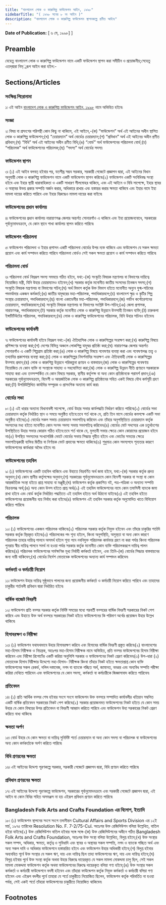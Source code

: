 ```yaml
---
title: "বাংলাদেশ লোক ও কারুশিল্প ফাউন্ডেশন আইন, ১৯৯৮"
sidebarTitle: "( ১৯৯৮ সনের ৮ নং আইন )"
description: "বাংলাদেশ লোক ও কারুশিল্প ফাউন্ডেশন স্থাপনকল্পে প্রণীত আইন৷"
---
```


**Date of Publication:** [ ৬ মে, ১৯৯৮] ]

## Preamble

যেহেতু বাংলাদেশ লোক ও কারুশিল্প ফাউন্ডেশন নামে একটি ফাউন্ডেশন স্থাপন করা সমীচীন ও প্রয়োজনীয়;সেহেতু এতদ্‌দ্বারা নিম্্নরূপ আইন করা হইল:-

## Sections/Articles

### সংক্ষিপ্ত শিরোনামা

১৷ এই আইন [বাংলাদেশ লোক ও কারুশিল্প ফাউন্ডেশন আইন, ১৯৯৮](/act-821.html "বাংলাদেশ লোক ও কারুশিল্প ফাউন্ডেশন আইন, ১৯৯৮") নামে অভিহিত হইবে৷

### সংজ্ঞা

২৷ বিষয় বা প্রসংগের পরিপন্থী কোন কিছু না থাকিলে, এই আইনে,-(ক) “ফাউন্ডেশন” অর্থ এই আইনের অধীন স্থাপিত লোক ও কারুশিল্প ফাউন্ডেশন;(খ) “চেয়ারম্যান” অর্থ বোর্ডের চেয়ারম্যান;(গ) “প্রবিধান” অর্থ এই আইনের অধীন প্রণীত প্রবিধান;(ঘ) “বিধি” অর্থ এই আইনের অধীন প্রণীত বিধি;(ঙ) “বোর্ড” অর্থ ফাউন্ডেশনের পরিচালনা বোর্ড;(চ) “পরিচালক” অর্থ ফাউন্ডেশনের পরিচালক;(ছ) “সদস্য” অর্থ বোর্ডের সদস্য৷

### ফাউন্ডেশন স্থাপন

৩৷ (১) এই আইন বলবত্ হইবার পর, যতশীঘ্র সম্ভব সরকার, সরকারী গেজেটে প্রজ্ঞাপন দ্বারা, এই আইনের বিধান অনুযায়ী লোক ও কারুশিল্প ফাউন্ডেশন নামে একটি ফাউন্ডেশন স্থাপন করিবে৷(২) ফাউন্ডেশন একটি সংবিধিবদ্ধ সংস্থা হইবে এবং ইহার স্থায়ী ধারাবাহিকতা ও একটি সাধারণ সীলমোহর থাকিবে, এবং এই আইনে ও বিধি সাপেক্ষে, ইহার স্থাবর ও অস্থাবর উভয় প্রকার সম্পত্তি অর্জন করার, অধিকারে রাখার এবং হস্তান্তর করার ক্ষমতা থাকিবে এবং ইহার নামে ইহা মামলা দায়ের করিতে পারিবে এবং ইহার বিরুদ্ধেও মামলা দায়ের করা যাইবে৷

### ফাউন্ডেশনের প্রধান কার্যালয়

৪৷ ফাউন্ডেশনের প্রধান কার্যালয় নারায়াণগঞ্জ জেলার অন্তর্গত সোনারগাঁও এ থাকিবে এবং ইহা প্রয়োজনবোধে, সরকারের পূর্বানুমোদনক্রমে, যে কোন স্থানে শাখা কার্যালয় স্থাপন করিতে পারিবে৷

### ফাউন্ডেশন পরিচালনা

৫৷ ফাউন্ডেশন পরিচালনা ও ইহার প্রশাসন একটি পরিচালনা বোর্ডের উপর ন্যস্ত থাকিবে এবং ফাউন্ডেশন যে সকল ক্ষমতা প্রয়োগ এবং কার্য সম্পাদন করিতে পারিবে পরিচালনা বোর্ডও সেই সকল ক্ষমতা প্রয়োগ ও কার্য সম্পাদন করিতে পারিবে৷

### পরিচালনা বোর্ড

৬৷ পরিচালনা বোর্ড নিম্নরূপ সদস্য সমন্বয়ে গঠিত হইবে, যথা:-(ক) সংস্কৃতি বিষয়ক মন্ত্রণালয় বা বিভাগের দায়িত্বে নিয়োজিত মন্ত্রী, যিনি উহার চেয়ারম্যানও হইবেন;(খ) সরকার কর্তৃক মনোনীত জাতীয় সংসদের তিনজন সদস্য;(গ) সংস্কৃতি বিষয়ক মন্ত্রণালয় বা বিভাগের সচিব;(ঘ) অর্থ বিভাগ কর্তৃক উক্ত বিভাগ হইতে মনোনীত অন্যুন যুগ্ম-সচিবের পদমর্যাদার একজন কর্মকর্তা;(ঙ) জাতীয় যাদুঘরের মহা-পরিচালক, পদাধিকারবলে;(চ) বাংলাদেশ ক্ষুদ্র ও কুটির শিল্প সংস্থার চেয়ারম্যান, পদাধিকারবলে;(ছ) বাংলা একাডেমীর মহা-পরিচালক, পদাধিকারবলে;(জ) পর্যটন কর্পোরেশনের চেয়ারম্যান, পদাধিকারবলে;(ঝ) সংস্কৃতি বিষয়ক মন্ত্রণালয় বা বিভাগের সংশ্লিষ্ট উপ-সচিব;(ঞ) জেলা প্রশাসক, নারায়ণগঞ্জ, পদাধিকারবলে;(ট) সরকার কর্তৃক মনোনীত লোক ও কারুশিল্প উন্নয়নে উত্সাহী তিনজন ব্যক্তি;(ঠ) চারুকলা ইন্সটিটিউটের পরিচালক, পদাধিকারবলে;(ড) লোক ও কারুশিল্প ফাউন্ডেশনের পরিচালক, যিনি উহার সচিবও হইবেন৷

### ফাউন্ডেশনের কার্যাবলী

৭৷ ফাউন্ডেশনের কার্যাবলী হইবে নিম্নরূপ যথা:-(ক) ঐতিহাসিক লোক ও কারুশিল্পের সংরক্ষণ করা;(খ) কারুশিল্প বিষয়ে প্রশিক্ষণের ব্যবস্থা করা;(গ) দেশের বিভিন্ন অঞ্চলে লোকশিল্প যাদুঘর প্রতিষ্ঠা করা;(ঘ) নারায়ণগঞ্জ জেলার অন্তর্গত সোনারগাঁও এ একটি শিল্পগ্রাম প্রতিষ্ঠা করা;(ঙ) লোক ও কারুশিল্প বিষয়ে গবেষণার ব্যবস্থা করা এবং গবেষণালব্ধ তত্ত্ব ও তথ্যাদির প্রকাশনার ব্যবস্থা করা;(চ) লোক ও কারুশিল্পের নিদর্শনাদির সংরক্ষণ এবং ঐতিহ্যবাহী লোক ও কারুশিল্পের উত্সাহ প্রদান;(ছ) লোক ও কারুশিল্প উন্নয়নে পরিকল্পনা প্রণয়ন ও বাস্তবায়ন;(জ) লোক ও কারুশিল্পের গবেষণায় নিয়োজিত যে কোন ব্যক্তি বা সংস্থাকে সাহায্য ও সহযোগিতা করা;(ঝ) লোক ও কারুশিল্প উন্নয়ন নীতি প্রণয়নে সরকারকে সাহায্য করা এবং তত্সম্পর্কিত যে কোন বিষয়ে সরকার, স্থানীয় কর্তৃপক্ষ বা অন্য কোন প্রতিষ্ঠানকে পরামর্শ প্রদান;(ঞ) সরকারের পূর্বানুমোদনক্রমে, বিদেশী ও আন্তর্জাতিক লোক ও কারুশিল্প প্রতিষ্ঠানের সহিত একই বিষয়ে যৌথ কর্মসূচী গ্রহণ করা;(ট) উপরিউল্লিখিত কার্যাদির সম্পূরক ও প্রাসংগিক অন্যান্য কার্য করা৷

### বোর্ডের সভা

৮৷ (১) এই ধারার অন্যান্য বিধানাবলী সাপেক্ষে, বোর্ড উহার সভার কার্যপদ্ধতি নির্ধারণ করিতে পারিবে৷(২) বোর্ডের সভা চেয়ারম্যান কর্তৃক নির্ধারিত স্থান ও সময়ে অনুষ্ঠিত হইবে:তবে শর্ত থাকে যে, প্রতি তিন মাসে বোর্ডের কমপক্ষে একটি সভা অনুষ্ঠিত হইবে৷(৩) বোর্ডের সকল সভায় চেয়ারম্যান সভাপতিত্ব করিবেন এবং তাঁহার অনুপস্থিতিতে চেয়ারম্যান কর্তৃক সদস্যদের মধ্য হইতে মনোনীত কোন সংসদ সদস্য সভায় সভাপতিত্ব করিবেন৷(৪) বোর্ডের মোট সদস্যের এক চতুর্থাংশের উপস্থিতিতে উহার সভার কোরাম গঠিত হইবে:তবে শর্ত থাকে যে, মুলতবী সভার ক্ষেত্রে কোন কোরামের প্রয়োজন হইবে না৷(৫) উপস্থিত সদস্যদের সংখ্যাগরিষ্ঠ ভোটে বোর্ডের সভায় সিদ্ধান্ত গৃহীত হইবে এবং ভোটের সমতার ক্ষেত্রে সভাপতিত্বকারী ব্যক্তির দ্বিতীয় বা নির্ণায়ক ভোট প্রদানের ক্ষমতা থাকিবে৷(৬) শুধুমাত্র কোন সদস্যপদে শূন্যতার কারণে ফাউন্ডেশনের কার্যধারা অবৈধ হইবে না৷

### ফাউন্ডেশনের তহবিল

৯৷ (১) ফাউন্ডেশনের একটি তহবিল থাকিবে এবং উহাতে নিম্নবর্ণিত অর্থ জমা হইবে, যথা:-(ক) সরকার কর্তৃক প্রদত্ত অনুদান;(খ) কোন স্থানীয় কর্তৃপক্ষের অনুদান;(গ) সরকারের পূর্বানুমোদনক্রমে কোন বিদেশী সরকার বা সংস্থা বা কোন আন্তর্জাতিক সংস্থা হইতে প্রাপ্ত সাহায্য বা মঞ্জুরী;(ঘ) ফাউন্ডেশন কর্তৃক প্রকাশিত বই, পত্র-পত্রিকা ও অন্যান্য সম্পত্তি বিক্রয়লব্ধ অর্থ;(ঙ) অন্য কোন উত্স হইতে প্রাপ্ত অর্থ৷(২) এই তহবিল ফাউন্ডেশনের নামে কোন তফসিলী ব্যাংকে জমা রাখা হইবে এবং বোর্ড কর্তৃক নির্ধারিত পদ্ধতিতে এই তহবিল হইতে অর্থ উঠানো যাইবে৷(৩) এই তহবিল হইতে ফাউন্ডেশনের প্রয়োজনীয় ব্যয় নির্বাহ করা হইবে৷(৪) ফাউন্ডেশন এই তহবিল সরকার কর্তৃক অনুমোদিত খাতে বিনিয়োগ করিতে পারিবে৷

### পরিচালক

১০৷ (১) ফাউন্ডেশনের একজন পরিচালক থাকিবে৷(২) পরিচালক সরকার কর্তৃক নিযুক্ত হইবেন এবং তাঁহার চাকুরির শর্তাদি সরকার কর্তৃক স্থিরকৃত হইবে৷(৩) পরিচালকের পদ শূন্য হইলে, কিংবা অনুপস্থিতি, অসুস্থতা বা অন্য কোন কারণে পরিচালক তাহার দায়িত্ব পালনে অসমর্থ হইলে শূন্য পদে নবনিযুক্ত পরিচালক কার্যভার গ্রহণ না করা পর্যন্ত কিংবা পরিচালক পুনরায় স্বীয় দায়িত্ব পালনে সমর্থ না হওয়া পর্যন্ত সরকার কর্তৃক মনোনীত কোন ব্যক্তি পরিচালকরূপে দায়িত্ব পালন করিবে৷(৪) পরিচালক ফাউন্ডেশনের সার্বক্ষণিক মূখ্য নির্বাহী কর্মকর্তা হইবেন, এবং তিনি-(ক) বোর্ডের সিদ্ধান্ত বাস্তবায়নের জন্য দায়ী থাকিবেন;(খ) বোর্ডের নির্দেশ মোতাবেক ফাউন্ডেশনের অন্যান্য কার্য সম্পাদন করিবেন৷

### কর্মকর্তা ও কর্মচারী নিয়োগ

১১৷ ফাউন্ডেশন উহার দায়িত্ব সুষ্ঠুভাবে পালনের জন্য প্রয়োজনীয় কর্মকর্তা ও কর্মচারী নিয়োগ করিতে পারিবে এবং তাহাদের চাকুরীর শর্তাবলী প্রবিধান দ্বারা নির্ধারিত হইবে৷

### বার্ষিক বাজেট বিবরণী

১২৷ ফাউন্ডেশন প্রতি বত্সর সরকার কর্তৃক নির্দিষ্ট সময়ের মধ্যে পরবর্তী বত্সরের বার্ষিক বিবরণী সরকারের নিকট পেশ করিবে এবং উহাতে উক্ত অর্থ বত্সরে সরকারের নিকট হইতে ফাউন্ডেশনের কি পরিমাণ অর্থের প্রয়োজন উহার উল্লেখ থাকিবে৷

### হিসাবরক্ষণ ও নিরীক্ষা

১৩৷ (১) ফাউন্ডেশন যথাযথভাবে উহার হিসাবরক্ষণ করিবে এবং হিসাবের বার্ষিক বিবরণী প্রস্তুত করিবে৷(২) বাংলাদেশের মহা-হিসাব নিরীক্ষক ও নিয়ন্ত্রক, অতঃপর মহা-হিসাব নিরীক্ষক নামে অভিহিত, প্রতি বত্সর ফাউন্ডেশনের হিসাব নিরীক্ষা করিবেন এবং নিরীক্ষা রিপোর্টের একটি করিয়া অনুলিপি সরকার ও ফাউন্ডেশনের নিকট প্রেরণ করিবেন৷(৩) উপ-ধারা (২) মোতাবেক হিসাব নিরীক্ষার উদ্দেশ্যে মহা-হিসাব- নিরীক্ষক কিংবা তাঁহার নিকট হইতে ক্ষমতাপ্রাপ্ত কোন ব্যক্তি ফাউন্ডেশনের সকল রেকর্ড, দলিল দস্তাবেজ, নগদ বা ব্যাংকে গচ্ছিত অর্থ, জামানত, ভাণ্ডার এবং অন্যবিধ সম্পত্তি পরীক্ষা করিয়া দেখিতে পারিবেন এবং ফাউন্ডেশনের যে কোন সদস্য, কর্মকর্তা বা কর্মচারীকে জিজ্ঞাসাবাদ করিতে পারিবেন৷

### প্রতিবেদন

১৪৷ (১) প্রতি আর্থিক বত্সর শেষ হইবার সংগে সংগে ফাউন্ডেশন উক্ত বত্সরে সম্পাদিত কার্যাবলীর খতিয়ান সম্বলিত একটি বার্ষিক প্রতিবেদন সরকারের নিকট পেশ করিবে৷(২) সরকার প্রয়োজনমত ফাউন্ডেশনের নিকট হইতে যে কোন সময় উহার যে কোন বিষয়ের উপর প্রতিবেদন বা বিবরণী আহ্বান করিতে পারিবে এবং ফাউন্ডেশন উহা সরকারের নিকট প্রেরণ করিতে বাধ্য থাকিবে৷

### ক্ষমতা অর্পণ

১৫৷ বোর্ড উহার যে কোন ক্ষমতা বা দায়িত্ব সুনির্দিষ্ট শর্তে চেয়ারম্যান বা অন্য কোন সদস্য বা পরিচালক বা ফাউন্ডেশনের অন্য কোন কর্মকর্তাকে অর্পণ করিতে পারিবে৷

### বিধি প্রণয়নের ক্ষমতা

১৬৷ এই আইনের উদ্দেশ্য পূরণকল্পে সরকার, সরকারী গেজেটে প্রজ্ঞাপন দ্বারা, বিধি প্রণয়ন করিতে পারিবে৷

### প্রবিধান প্রণয়নের ক্ষমতা

১৭৷ এই আইনের উদ্দেশ্য পূরণকল্পে ফাউন্ডেশন, সরকারের পূর্বানুমোদনক্রমে এবং সরকারী গেজেটে প্রজ্ঞাপন দ্বারা, এই আইন বা কোন বিধির সহিত অসমঞ্জস না হয় এইরূপ প্রবিধান প্রণয়ন করিতে পারিবে৷

### Bangladesh Folk Arts and Crafts Foundation এর বিলোপ, ইত্যাদি

১৮৷ (১) ফাউন্ডেশন স্থাপনের সংগে সংগে তদানীন্তন Cultural Affairs and Sports Division এর ১২ই মার্চ, ১৯৭৫ তারিখের Resolution No. F. 7-2/75-Cul. অতঃপর উক্ত রেজিলিউশন বলিয়া উল্লেখিত, বাতিল হইয়া যাইবে৷(২) উক্ত রেজিলিউশন বাতিল হইবার সঙ্গে সঙ্গে-(ক) উক্ত রেজিলিউশনের অধীনে গঠিত Bangladesh Folk Arts and Crafts Foundation, অতঃপর উক্ত সংস্থা বলিয়া উল্লেখিত, বিলুপ্ত হইবে;(খ) উক্ত সংস্থার সকল সম্পদ, অধিকার, ক্ষমতা, কর্তৃত্ব ও সুবিধাদি এবং স্থাবর ও অস্থাবর সকল সম্পত্তি, নগদ ও ব্যাংকে গচ্ছিত অর্থ এবং অন্য সকল দাবি ও অধিকার ফাউন্ডেশনে হস্তান্তরিত হইবে এবং ফাউন্ডেশন উহার অধিকারী হইবে;(গ) বিলুপ্ত হইবার অব্যবহিত পূর্বে উক্ত সংস্থার যে সকল ঋণ, দায় এবং দায়িত্ব ছিল তাহা ফাউন্ডেশনের ঋণ, দায় এবং দায়িত্ব হইবে;(ঘ) বিলুপ্ত হইবার পূর্বে উক্ত সংস্থা কর্তৃক অথবা উহার বিরুদ্ধে দায়েরকৃত যে সকল মামলা মোকদ্দমা চালু ছিল, সেই সকল মামলা মোকদ্দমা ফাউন্ডেশন কর্তৃক অথবা ফাউন্ডেশনের বিরুদ্ধে দায়েরকৃত বলিয়া গণ্য হইবে;(ঙ) উক্ত সংস্থার সকল কর্মকর্তা ও কর্মচারী ফাউন্ডেশনে বদলী হইবেন এবং তাঁহারা ফাউন্ডেশন কর্তৃক নিযুক্ত কর্মকর্তা ও কর্মচারী বলিয়া গণ্য হইবেন এবং এইরূপ বদলীর পূর্বে তাহারা যে শর্তে চাকুরীতে নিয়োজিত ছিলেন, ফাউন্ডেশন কর্তৃক পরিবর্তিত না হওয়া পর্যন্ত, সেই একই শর্তে তাঁহারা ফাউন্ডেশনের চাকুরীতে নিয়োজিত থাকিবেন৷

## Footnotes

